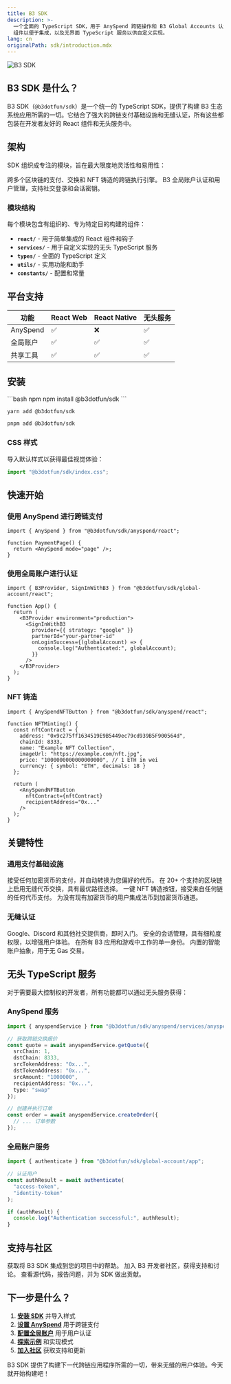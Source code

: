 ```yaml
---
title: B3 SDK
description: >-
  一个全面的 TypeScript SDK，用于 AnySpend 跨链操作和 B3 Global Accounts 认证。提供了 React
  组件以便于集成，以及无界面 TypeScript 服务以供自定义实现。
lang: cn
originalPath: sdk/introduction.mdx
---
```

<img src="/images/b3-banner.png" alt="B3 SDK" className="w-full rounded-xl" />

## B3 SDK 是什么？

B3 SDK（`@b3dotfun/sdk`）是一个统一的 TypeScript SDK，提供了构建 B3 生态系统应用所需的一切。它结合了强大的跨链支付基础设施和无缝认证，所有这些都包装在开发者友好的 React 组件和无头服务中。

## 架构

SDK 组织成专注的模块，旨在最大限度地灵活性和易用性：

<CardGroup cols={2}>
<Card title="AnySpend 模块" icon="arrows-right-left" href="/anyspend/introduction">
  跨多个区块链的支付、交换和 NFT 铸造的跨链执行引擎。
</Card>

<Card title="全局账户模块" icon="user" href="/sdk/global-account/introduction">
  B3 全局账户认证和用户管理，支持社交登录和会话密钥。
</Card>

</CardGroup>

### 模块结构

每个模块包含有组织的、专为特定目的构建的组件：

- **`react/`** - 用于简单集成的 React 组件和钩子
- **`services/`** - 用于自定义实现的无头 TypeScript 服务
- **`types/`** - 全面的 TypeScript 定义
- **`utils/`** - 实用功能和助手
- **`constants/`** - 配置和常量

## 平台支持

| 功能             | React Web | React Native | 无头服务 |
|-------------------|-----------|--------------|----------|
| AnySpend          | ✅         | ❌            | ✅        |
| 全局账户           | ✅         | ✅            | ✅        |
| 共享工具           | ✅         | ✅            | ✅        |

## 安装

<CodeGroup>
```bash npm
npm install @b3dotfun/sdk
```

```bash yarn
yarn add @b3dotfun/sdk
```

```bash pnpm
pnpm add @b3dotfun/sdk
```
</CodeGroup>

### CSS 样式

导入默认样式以获得最佳视觉体验：

```typescript
import "@b3dotfun/sdk/index.css";
```

## 快速开始

### 使用 AnySpend 进行跨链支付

```tsx
import { AnySpend } from "@b3dotfun/sdk/anyspend/react";

function PaymentPage() {
  return <AnySpend mode="page" />;
}
```

### 使用全局账户进行认证

```tsx
import { B3Provider, SignInWithB3 } from "@b3dotfun/sdk/global-account/react";

function App() {
  return (
    <B3Provider environment="production">
      <SignInWithB3
        provider={{ strategy: "google" }}
        partnerId="your-partner-id"
        onLoginSuccess={(globalAccount) => {
          console.log("Authenticated:", globalAccount);
        }}
      />
    </B3Provider>
  );
}
```

### NFT 铸造

```tsx
import { AnySpendNFTButton } from "@b3dotfun/sdk/anyspend/react";

function NFTMinting() {
  const nftContract = {
    address: "0x9c275ff1634519E9B5449ec79cd939B5F900564d",
    chainId: 8333,
    name: "Example NFT Collection",
    imageUrl: "https://example.com/nft.jpg",
    price: "1000000000000000000", // 1 ETH in wei
    currency: { symbol: "ETH", decimals: 18 }
  };

  return (
    <AnySpendNFTButton
      nftContract={nftContract}
      recipientAddress="0x..."
    />
  );
}
```

## 关键特性

### 通用支付基础设施

<CardGroup cols={2}>
<Card title="任何代币支付" icon="coins">
  接受任何加密货币的支付，并自动转换为您偏好的代币。
</Card>

<Card title="跨链交换" icon="arrow-right-arrow-left">
  在 20+ 个支持的区块链上启用无缝代币交换，具有最优路径选择。
</Card>

<Card title="NFT 铸造" icon="image">
  一键 NFT 铸造按钮，接受来自任何链的任何代币支付。
</Card>

<Card title="法币通道" icon="credit-card">
  为没有现有加密货币的用户集成法币到加密货币通道。
</Card>
</CardGroup>

### 无缝认证

<CardGroup cols={2}>
<Card title="社交登录" icon="users">
  Google、Discord 和其他社交提供商，即时入门。
</Card>

<Card title="会话密钥" icon="key">
  安全的会话管理，具有细粒度权限，以增强用户体验。
</Card>

<Card title="跨平台身份" icon="globe">
  在所有 B3 应用和游戏中工作的单一身份。
</Card>

<Card title="智能账户" icon="wallet">
  内置的智能账户抽象，用于无 Gas 交易。
</Card>
</CardGroup>

## 无头 TypeScript 服务

对于需要最大控制权的开发者，所有功能都可以通过无头服务获得：

### AnySpend 服务

```typescript
import { anyspendService } from "@b3dotfun/sdk/anyspend/services/anyspend";

// 获取跨链交换报价
const quote = await anyspendService.getQuote({
  srcChain: 1,
  dstChain: 8333,
  srcTokenAddress: "0x...",
  dstTokenAddress: "0x...",
  srcAmount: "1000000",
  recipientAddress: "0x...",
  type: "swap"
});

// 创建并执行订单
const order = await anyspendService.createOrder({
  // ... 订单参数
});
```

### 全局账户服务

```typescript
import { authenticate } from "@b3dotfun/sdk/global-account/app";

// 认证用户
const authResult = await authenticate(
  "access-token",
  "identity-token"
);

if (authResult) {
  console.log("Authentication successful:", authResult);
}
```

## 支持与社区

<CardGroup cols={3}>
<Card title="开发者支持" icon="handshake" href="https://b3builders.typeform.com/bsmntdevelopers">
  获取将 B3 SDK 集成到您的项目中的帮助。
</Card>

<Card title="Discord 社区" icon="discord" href="https://discord.gg/b3dotfun">
  加入 B3 开发者社区，获得支持和讨论。
</Card>

<Card title="GitHub" icon="github" href="https://github.com/b3-fun/b3">
  查看源代码，报告问题，并为 SDK 做出贡献。
</Card>
</CardGroup>

## 下一步是什么？

1. **[安装 SDK](#installation)** 并导入样式
2. **[设置 AnySpend](/anyspend/introduction)** 用于跨链支付
3. **[配置全局账户](/sdk/global-account/authentication)** 用于用户认证
4. **[探索示例](/anyspend/examples)** 和实现模式
5. **[加入社区](https://discord.gg/b3dotfun)** 获取支持和更新

B3 SDK 提供了构建下一代跨链应用程序所需的一切，带来无缝的用户体验。今天就开始构建吧！
